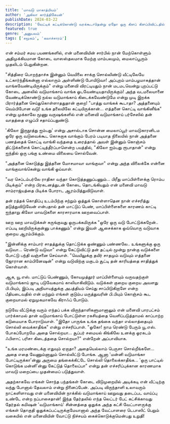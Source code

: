 ```yaml
---
title: 'மாவடு மாகாத்மியம்'
author: 'அகிலா கார்த்திகேயன்'
publishDate: 2024-03-22
description: 'வேட்டிக் கட்டிக்கொண்டு வரக்கூடாதென்று ஏதோ ஒரு கிளப் கிளப்பிவிட்டதில் அதைப் பற்றி பலவிதமான அபிப்பிராயங்கள் கிளம்பியிருப்பதைப் பற்றி...'
featured: true
genre: 'அனுபவம்'
tags: ['சமூகம்', 'கலாச்சாரம்']
---
```


என் சம்மர் சமய பயணங்களில், என் மனைவியின் சார்பில் நான் மேற்கொள்ளும் அதிமுக்கியமான கோடை வாஸஸ்தலமாக மேற்கு மாம்பலமும், மைலாப்பூரும் முதலிடம் பெறுகின்றன.

"சித்திரை பொறந்தாச்சு இன்னும் வெயிலை சாக்கு சொல்லிண்டு வீட்டிலேயே உட்கார்ந்தீங்கன்னா எல்லாரும் அள்ளிண்டு போயிடுவா! அப்புறம் மாம்பழமாகத்தான் வாங்கவேண்டியிருக்கும்" என்று மனைவி விரட்டியதும் நான் மடமடவென்று புறப்பட்டு கோடை அனலில் வடுமாங்காய் வாங்க ஓடவேண்டியதாயிருக்கும்!
அந்த வடமலையானை வேண்டிக்கொண்டு நல்ல வடுமாங்காய் கிடைக்கவேண்டுமே என்று முடி இறக்க பிரார்த்தனை செய்துகொள்ளாததுதான் குறை! "பாத்து வாங்கக் கூடாதா? அத்தனையும் வெம்பிபோன வடு! உங்க தலையிலே கட்டியிருக்கான்... எத்தனை கொட்டி வாங்கினீங்க" என்று முக்காலே மூணு வருஷங்களில் என் மனைவி வடுமாங்காய் பர்சேஸில் தன் வாதத்தை எழுப்பி சதாய்ப்பதுண்டு.

'கிலோ இருநூத்து ஐம்பது' என்று அசால்டாக சொன்ன மைலாப்பூர் மாவடுகாரனிடம ஒரே ஒரு வடுவைக்கூட கொசுறாக வாங்கும் பேரம் படியாத நிலையில் நான் அத்தனை பணத்தைக் கொட்டி வாங்கி வந்ததை உரைத்தால் அவள் இன்னும் கொஞ்சம் திட்டுக்களைக் கொட்டித்தீர்ப்பாளென்ற பயத்தில், "கிலோ ஐம்பது ரூபாதான்" என்று ஐந்தில் ஒரு பங்கு உண்மை விலையை சொல்வேன்.

"அத்தனை கொடுத்து இத்தனை மோசமாவா வாங்குவா" என்று அந்த விலைக்கே என்னை வாங்குவாங்கென்று வாங்கி ஓய்வாள்.

"வர செப்டம்பர்லே ராதிகா வந்தா கொடுத்தணுப்பணும்... பிரீது மாப்பிள்ளைக்கு ரொம்ப பிடிக்கும்" என்ற பிரகடனத்துடன் கோடை தொடங்கியதும் என் மனைவி மாவடு சாம்ராஜ்யத்தை பிடிக்க போராட ஆரம்பித்துவிடுவாள்.

தன் ரத்தக் கொதிப்பு உடம்பிற்கு சற்றும் ஒத்துக் கொள்ளாதென நான் எச்சரித்து தடுத்துவிடுவேன் என்பதால் தன் மாட்டுப் பெண், மாப்பிள்ளைகளை காரணம் காட்டி ஐந்தாறு கிலோ மாவடுகளை காரசாரமாக ஊறவைப்பாள்.

ஊற ஊற மாவடுக்கள் சுருங்குவது ஒருபக்கமிருக்க "ஒரே ஒரு வடு போட்டுக்கறேன்.. எப்படி ஊறியிருக்குன்னு பாக்கணும்" என்று இவள் ஆசைக்காக ஒவ்வொரு வடுவாக குறைய ஆரம்பிக்கும்.

"இன்னிக்கு சாம்பார் சாதத்துக்கு தொட்டுக்க ஒண்ணும் பண்ணலே.. உங்களுக்கு ஒரு வடுவா... ரெண்டு வடுவா" என்று கேட்டுவிட்டு தன் தட்டில் மூன்று நான்கு வடுக்களை போட்டு பந்தி வஞ்சனை செய்வாள்.
"வெயிலுக்கு தயிர் சாதமும் வடுவும் எத்தனை ஜோரான காம்பினேஷன்" என்று வடுவிற்கு மகுடம் சூட்டி தன் காரியத்தை சாதித்துக் கொள்வாள்.

ஆக, யூ.எஸ். மாட்டுப் பெண்ணும், கோயமுத்தூர் மாப்பிள்ளையும் வருவதற்குள் வடுமாங்காய் ஜாடி படுவேகமாய் காலியாகிவிடும். வடுக்கள் குறைய குறைய அவளது பி.பியும், இப்படி அநியாயத்துக்கு அபத்தியம் செய்து சாப்பிடுகிறாளே என்ற பீதியடைவதில் என் மற்றும் எங்கள் குடும்ப மருத்துவரின் பி.பியும் கொஞ்சம் கூட குறையாமல் ஏறுமுகமாகவே கிராஃப் போடும்.

நடுவே வீட்டுக்கு வரும் எந்தப் பக்க விருந்தாளிகளுமானாலும் என் மனைவி பாரபட்சம் பார்க்காமல் தான் வடுமாங்காய் போட்டுள்ள ரகசியத்தை வெளிப்படுத்தாமல் காப்பாற்ற கடுமையாக போராடுவாள்.
"இதோ பாருங்க உங்க தங்கை வந்தா எல்லாத்தையும் சொல்லி வைக்காதீங்க" என்று எச்சரிப்பாள்.
"ஓகோ! நாம ரெண்டு பேரும் யூ.எஸ். போகப்போறமே அதை சொல்றயா... சூப்பர் சமையல் கிங்கிலே உனக்கு ஓரகடம் ஃபிளாட் பரிசா கிடைத்ததை சொல்றயா?" என்றேன் அப்பாவியாக.

"உங்க மரமண்டைக்கு எதுவும் ஏறாதா? அதையெல்லாம் பெருசா சொல்றீங்களே... அதை எதை வேணும்னாலும் சொல்லிட்டு போங்க. ஆனா 'மன்னி வடுமாங்கா போட்டிருக்கா'ன்னு அருமை தங்கைக்கிட்டே சொல்லி தொலைக்காதீங்க... 'ஒரு பாட்டில் கொடுங்க மன்னி'ன்னு கேட்டுத் தொலைப்பா" என்று தன் எச்சரிப்புக்கான காரணமாக மாவடு மறைப்பை முதன்மைப் படுத்துவாள்.

அதற்காகவே எங்கள் சொந்த பந்தங்கள் கோடை விடுமுறையில் அடிக்கடி என் வீட்டிற்கு வந்து போனால் தேவலாம் என்று நினைப்பேன். அப்படி விருந்தாளி உலாவரும் நாட்களிளாவது என் மனைவியின் நாக்கில் வடுமாங்காய் ஊறுவது தடைப்பட வாய்ப்பு உண்டே என்ற நப்பாசைதான்! இந்த தேர்தலில் எந்த லெட்டர் பேட் கட்சிக்காவது தேர்தல் கமிஷன் 'வடுமாங்காய்' சின்னத்தை ஒதுக்க அந்த கட்சி வேட்பாளருக்கு எங்கள் தொகுதி ஒதுக்கப்பட்டிருக்குமேயானால் அந்த வேட்பாளரை டெபாஸிட் பெறும் வகையில் என் மனைவியின் வோட்டு நிச்சயம் கைக்கொடுக்குமென்பது உறுதி!
